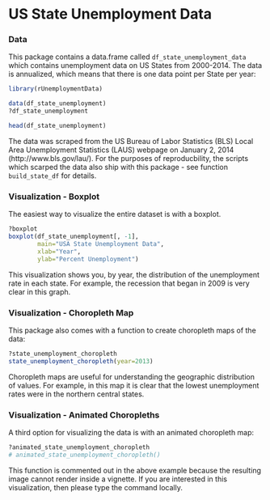<!--
%\VignetteEngine{knitr}
%\VignetteIndexEntry{a) State Unemployment Data}
-->

US State Unemployment Data
========================================================

### Data

This package contains a data.frame called `df_state_unemployment_data` which contains unemployment data on US States from 2000-2014. The data is annualized, which means that there is one data point per State per year:

```r
library(rUnemploymentData)

data(df_state_unemployment)
?df_state_unemployment

head(df_state_unemployment)
```

The data was scraped from the US Bureau of Labor Statistics (BLS) Local Area Unemployment Statistics (LAUS) webpage on January 2, 2014 (http://www.bls.gov/lau/). For the purposes of reproducbility, the scripts which scarped the data also ship with this package - see function `build_state_df` for details.

### Visualization - Boxplot

The easiest way to visualize the entire dataset is with a boxplot. 

```r
?boxplot
boxplot(df_state_unemployment[, -1],
        main="USA State Unemployment Data",
        xlab="Year",
        ylab="Percent Unemployment")
```

This visualization shows you, by year, the distribution of the unemployment rate in each state.  For example, the recession that began in 2009 is very clear in this graph. 

### Visualization - Choropleth Map

This package also comes with a function to create choropleth maps of the data:

```r
?state_unemployment_choropleth
state_unemployment_choropleth(year=2013)
```

Choropleth maps are useful for understanding the geographic distribution of values. For example, in this map it is clear that the lowest unemployment rates were in the northern central states.

### Visualization - Animated Choropleths

A third option for visualizing the data is with an animated choropleth map:

```r
?animated_state_unemployment_choropleth
# animated_state_unemployment_choropleth()
```

This function is commented out in the above example because the resulting image cannot render inside a vignette. If you are interested in this visualization, then please type the command locally.